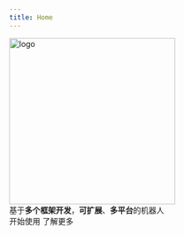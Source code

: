 ```yaml
---
title: Home
---
```



<div className={styles.hero}>
<div className={styles.heroInner}>
<Heading as="h1" className={styles.heroProjectTagline}>
<img
width="300"
className={styles.heroLogo}
src="https://s2.loli.net/2023/08/24/7HGPQ92Ro38yS6z.png"
alt="logo"/>
<div className={styles.heroTitle}>
基于<b>多个框架开发</b>，<b>可扩展</b>、<b>多平台</b>的机器人
</div>
</Heading>
<div className={styles.indexCtas}>
<Link className="button button--primary" to="/docs/development/deploy">开始使用</Link>
<Link className="button button--info" to="/docs">了解更多</Link>
</div>
</div>
</div>
<HomepageFeatures />
